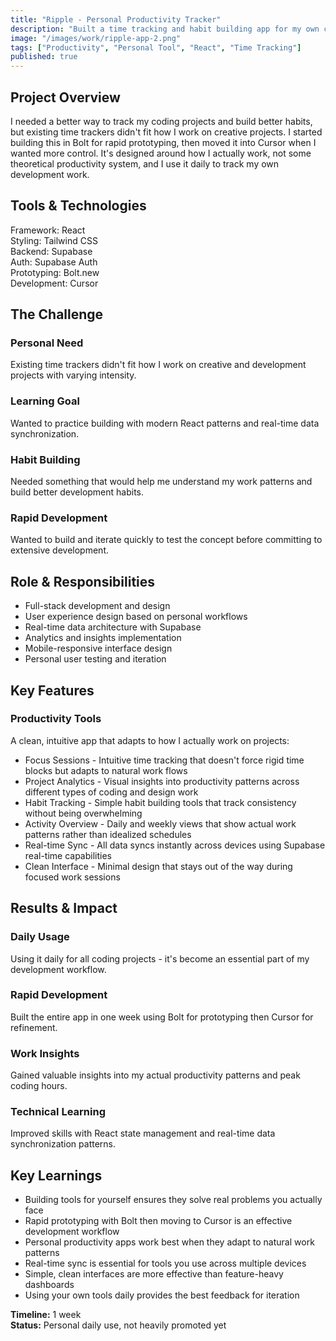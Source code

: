 ```yaml
---
title: "Ripple - Personal Productivity Tracker"
description: "Built a time tracking and habit building app for my own coding projects, designed around how I actually work rather than theoretical productivity systems."
image: "/images/work/ripple-app-2.png"
tags: ["Productivity", "Personal Tool", "React", "Time Tracking"]
published: true
---
```


<div class="prose prose-lg max-w-none">

## Project Overview
I needed a better way to track my coding projects and build better habits, but existing time trackers didn't fit how I work on creative projects. I started building this in Bolt for rapid prototyping, then moved it into Cursor when I wanted more control. It's designed around how I actually work, not some theoretical productivity system, and I use it daily to track my own development work.

## Tools & Technologies
<div class="flex flex-wrap gap-4 my-6">
  <div class="inline-flex items-center px-3 py-1 rounded-full bg-accent/10 text-sm">
    <span class="font-medium">Framework:</span>
    <span class="ml-2">React</span>
  </div>
  <div class="inline-flex items-center px-3 py-1 rounded-full bg-accent/10 text-sm">
    <span class="font-medium">Styling:</span>
    <span class="ml-2">Tailwind CSS</span>
  </div>
  <div class="inline-flex items-center px-3 py-1 rounded-full bg-accent/10 text-sm">
    <span class="font-medium">Backend:</span>
    <span class="ml-2">Supabase</span>
  </div>
  <div class="inline-flex items-center px-3 py-1 rounded-full bg-accent/10 text-sm">
    <span class="font-medium">Auth:</span>
    <span class="ml-2">Supabase Auth</span>
  </div>
  <div class="inline-flex items-center px-3 py-1 rounded-full bg-accent/10 text-sm">
    <span class="font-medium">Prototyping:</span>
    <span class="ml-2">Bolt.new</span>
  </div>
  <div class="inline-flex items-center px-3 py-1 rounded-full bg-accent/10 text-sm">
    <span class="font-medium">Development:</span>
    <span class="ml-2">Cursor</span>
  </div>
</div>

## The Challenge

<div class="grid grid-cols-1 sm:grid-cols-2 gap-6 my-8">
  <div class="relative overflow-hidden rounded-xl bg-card p-6 border border-primary/40">
    <div class="absolute inset-0 bg-gradient-to-r from-primary/10 via-primary/5 to-transparent"></div>
    <h3 class="text-lg font-semibold mb-3 relative z-10">Personal Need</h3>
    <p class="relative z-10">Existing time trackers didn't fit how I work on creative and development projects with varying intensity.</p>
  </div>
  <div class="relative overflow-hidden rounded-xl bg-card p-6 border border-primary/40">
    <div class="absolute inset-0 bg-gradient-to-r from-primary/10 via-primary/5 to-transparent"></div>
    <h3 class="text-lg font-semibold mb-3 relative z-10">Learning Goal</h3>
    <p class="relative z-10">Wanted to practice building with modern React patterns and real-time data synchronization.</p>
  </div>
  <div class="relative overflow-hidden rounded-xl bg-card p-6 border border-primary/40">
    <div class="absolute inset-0 bg-gradient-to-r from-primary/10 via-primary/5 to-transparent"></div>
    <h3 class="text-lg font-semibold mb-3 relative z-10">Habit Building</h3>
    <p class="relative z-10">Needed something that would help me understand my work patterns and build better development habits.</p>
  </div>
  <div class="relative overflow-hidden rounded-xl bg-card p-6 border border-primary/40">
    <div class="absolute inset-0 bg-gradient-to-r from-primary/10 via-primary/5 to-transparent"></div>
    <h3 class="text-lg font-semibold mb-3 relative z-10">Rapid Development</h3>
    <p class="relative z-10">Wanted to build and iterate quickly to test the concept before committing to extensive development.</p>
  </div>
</div>

## Role & Responsibilities
<ul class="list-none space-y-3 [&>li]:before:content-['•'] [&>li]:before:text-purple-600 [&>li]:before:mr-2 [&>li]:flex">
  <li>Full-stack development and design</li>
  <li>User experience design based on personal workflows</li>
  <li>Real-time data architecture with Supabase</li>
  <li>Analytics and insights implementation</li>
  <li>Mobile-responsive interface design</li>
  <li>Personal user testing and iteration</li>
</ul>

## Key Features

### Productivity Tools
A clean, intuitive app that adapts to how I actually work on projects:

<ul class="list-none space-y-3 [&>li]:before:content-['•'] [&>li]:before:text-purple-600 [&>li]:before:mr-2 [&>li]:flex">
  <li>Focus Sessions - Intuitive time tracking that doesn't force rigid time blocks but adapts to natural work flows</li>
  <li>Project Analytics - Visual insights into productivity patterns across different types of coding and design work</li>
  <li>Habit Tracking - Simple habit building tools that track consistency without being overwhelming</li>
  <li>Activity Overview - Daily and weekly views that show actual work patterns rather than idealized schedules</li>
  <li>Real-time Sync - All data syncs instantly across devices using Supabase real-time capabilities</li>
  <li>Clean Interface - Minimal design that stays out of the way during focused work sessions</li>
</ul>

## Results & Impact

<div class="grid grid-cols-1 sm:grid-cols-2 gap-6 my-8">
  <div class="relative overflow-hidden rounded-xl bg-card p-6 border border-primary/40">
    <div class="absolute inset-0 bg-gradient-to-r from-primary/10 via-primary/5 to-transparent"></div>
    <h3 class="text-lg font-semibold mb-3 relative z-10">Daily Usage</h3>
    <p class="relative z-10">Using it daily for all coding projects - it's become an essential part of my development workflow.</p>
  </div>
  <div class="relative overflow-hidden rounded-xl bg-card p-6 border border-primary/40">
    <div class="absolute inset-0 bg-gradient-to-r from-primary/10 via-primary/5 to-transparent"></div>
    <h3 class="text-lg font-semibold mb-3 relative z-10">Rapid Development</h3>
    <p class="relative z-10">Built the entire app in one week using Bolt for prototyping then Cursor for refinement.</p>
  </div>
  <div class="relative overflow-hidden rounded-xl bg-card p-6 border border-primary/40">
    <div class="absolute inset-0 bg-gradient-to-r from-primary/10 via-primary/5 to-transparent"></div>
    <h3 class="text-lg font-semibold mb-3 relative z-10">Work Insights</h3>
    <p class="relative z-10">Gained valuable insights into my actual productivity patterns and peak coding hours.</p>
  </div>
  <div class="relative overflow-hidden rounded-xl bg-card p-6 border border-primary/40">
    <div class="absolute inset-0 bg-gradient-to-r from-primary/10 via-primary/5 to-transparent"></div>
    <h3 class="text-lg font-semibold mb-3 relative z-10">Technical Learning</h3>
    <p class="relative z-10">Improved skills with React state management and real-time data synchronization patterns.</p>
  </div>
</div>

<ClickableImage 
  src="/images/work/ripple-app-2.png"
  alt="Ripple App Session Analytics"
  caption="Session analytics view"
/>
<ClickableImage 
  src="/images/work/ripple-app-3.png"
  alt="Ripple App Habit Tracker"
  caption="Habit tracker interface"
/>
<ClickableImage 
  src="/images/work/Ripple.jpeg"
  alt="Ripple App Branding"
  caption="Ripple app branding image"
/>

## Key Learnings
<ul class="list-none space-y-3 [&>li]:before:content-['•'] [&>li]:before:text-purple-600 [&>li]:before:mr-2 [&>li]:flex">
  <li>Building tools for yourself ensures they solve real problems you actually face</li>
  <li>Rapid prototyping with Bolt then moving to Cursor is an effective development workflow</li>
  <li>Personal productivity apps work best when they adapt to natural work patterns</li>
  <li>Real-time sync is essential for tools you use across multiple devices</li>
  <li>Simple, clean interfaces are more effective than feature-heavy dashboards</li>
  <li>Using your own tools daily provides the best feedback for iteration</li>
</ul>

**Timeline:** 1 week  
**Status:** Personal daily use, not heavily promoted yet

<div class="not-prose mt-8">
  <ContactButton href="https://rippleapp.netlify.app/" text="Visit Ripple App" external={true} />
</div>

</div>